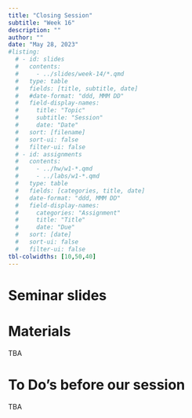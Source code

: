```yaml
---
title: "Closing Session"
subtitle: "Week 16"
description: ""
author: ""
date: "May 28, 2023"
#listing:
  # - id: slides
  #   contents:
  #     - ../slides/week-14/*.qmd
  #   type: table
  #   fields: [title, subtitle, date]
  #   #date-format: "ddd, MMM DD"
  #   field-display-names:
  #     title: "Topic"
  #     subtitle: "Session"
  #     date: "Date"
  #   sort: [filename]
  #   sort-ui: false
  #   filter-ui: false
  # - id: assignments
  #   contents:
  #     - ../hw/w1-*.qmd
  #     - ../labs/w1-*.qmd
  #   type: table
  #   fields: [categories, title, date]
  #   date-format: "ddd, MMM DD"
  #   field-display-names:
  #     categories: "Assignment"
  #     title: "Title"
  #     date: "Due"
  #   sort: [date]
  #   sort-ui: false
  #   filter-ui: false
tbl-colwidths: [10,50,40]
---
```


# Seminar slides

::: {#slides}
:::

# Materials

TBA

# To Do's before our session

TBA